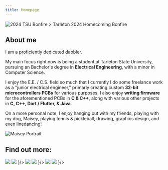 ```yaml
---
title: Homepage
---
```



<Image isBlurred className='mt-5' alt="2024 TSU Bonfire" src="/bonfire-24.jpg"/>
> Tarleton 2024 Homecoming Bonfire

## About me

I am a proficiently dedicated dabbler.

My main focus right now is being a student at Tarleton State University, pursuing an Bachelor's degree in **Electrical Engineering**, with a minor in Computer Science.

I enjoy the E.E. / C.S. field so much that I currently I do some freelance work as a "junior electrical engineer," primarly creating custom **32-bit microcontrollers PCBs** for various purposes.
I also enjoy **writing firmware** for the aforementioned PCBs in **C & C++**, along with various other projects in **C, C++, Dart / Flutter, & Java**.

On a more personal note, I enjoy hanging out with my friends, playing with my dog, Maisey, playing tennis & pickleball, drawing, graphics design, and even linedancing!

<div className='flex justify-center'>

<Image isBlurred className='mt-5 w-100' alt="Maisey Portrait" src="/Maisey_20250707.jpg" />

</div>

## Find out more:

<Cards>
<Cards.Card title="Portfolio" href='/portfolio' icon ={
    <div>
        <img src='/cases_light.svg' className='block dark:hidden w-10 h-10'/>
        <img src='/cases_dark.svg' className='hidden dark:block w-10 h-10'/>
    </div>
}/>
<Cards.Card title="Résumé" href='/resume' icon ={
    <div>
        <img src='/article_person_light.svg' className='block dark:hidden w-10 h-10'/>
        <img src='/article_person_dark.svg' className='hidden dark:block w-10 h-10'/>
    </div>
}/>
<Cards.Card title="Contact Me" href='/contact_me' icon ={
    <div>
        <img src='/communication_light.svg' className='block dark:hidden w-10 h-10'/>
        <img src='/communication_dark.svg' className='hidden dark:block w-10 h-10'/>
    </div>
}/>
</Cards>